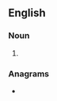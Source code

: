 {{also|zetta-meters}}
==English==

===Noun===
{{head|en|noun form}}

# {{plural of|zettameter|lang=en}}

===Anagrams===
* {{anagrams|en|a=aeeemrstttz|zettametres}}